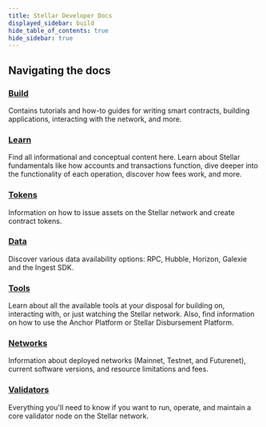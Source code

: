 ```yaml
---
title: Stellar Developer Docs
displayed_sidebar: build
hide_table_of_contents: true
hide_sidebar: true
---
```


## Navigating the docs

### [Build](./build/README.mdx)

Contains tutorials and how-to guides for writing smart contracts, building applications, interacting with the network, and more.

### [Learn](./learn/fundamentals/README.mdx)

Find all informational and conceptual content here. Learn about Stellar fundamentals like how accounts and transactions function, dive deeper into the functionality of each operation, discover how fees work, and more.

### [Tokens](./tokens/README.mdx)

Information on how to issue assets on the Stellar network and create contract tokens.

### [Data](./data/README.mdx)

Discover various data availability options: RPC, Hubble, Horizon, Galexie and the Ingest SDK.

### [Tools](./tools/README.mdx)

Learn about all the available tools at your disposal for building on, interacting with, or just watching the Stellar network. Also, find information on how to use the Anchor Platform or Stellar Disbursement Platform.

### [Networks](./networks/README.mdx)

Information about deployed networks (Mainnet, Testnet, and Futurenet), current software versions, and resource limitations and fees.

### [Validators](./validators/README.mdx)

Everything you'll need to know if you want to run, operate, and maintain a core validator node on the Stellar network.
